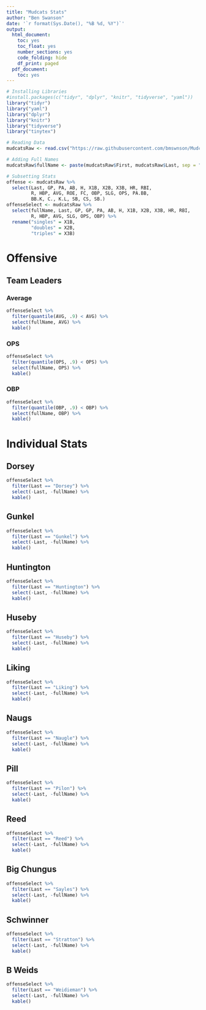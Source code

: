 ```yaml
---
title: "Mudcats Stats"
author: "Ben Swanson"
date: '`r format(Sys.Date(), "%B %d, %Y")`'
output:
  html_document:
    toc: yes
    toc_float: yes
    number_sections: yes
    code_folding: hide
    df_print: paged
  pdf_document:
    toc: yes
---
```




```r
# Installing Libraries 
#install.packages(c("tidyr", "dplyr", "knitr", "tidyverse", "yaml"))
library("tidyr")
library("yaml")
library("dplyr")
library("knitr")
library("tidyverse")
library("tinytex")
```

```r
# Reading Data
mudcatsRaw <- read.csv("https://raw.githubusercontent.com/bmswnson/Mudcats/main/Data/seasonStats_2022-05-26.csv")
```


```r
# Adding Full Names
mudcatsRaw$fullName <- paste(mudcatsRaw$First, mudcatsRaw$Last, sep = " ")
```



```r
# Subsetting Stats
offense <- mudcatsRaw %>% 
  select(Last, GP, PA, AB, H, X1B, X2B, X3B, HR, RBI,
         R, HBP, AVG, ROE, FC, OBP, SLG, OPS, PA.BB, 
         BB.K, C., K.L, SB, CS, SB.)
offenseSelect <- mudcatsRaw %>%
  select(fullName, Last, GP, GP, PA, AB, H, X1B, X2B, X3B, HR, RBI,
         R, HBP, AVG, SLG, OPS, OBP) %>% 
  rename("singles" = X1B, 
         "doubles" = X2B, 
         "triples" = X3B)
```



# Offensive

## Team Leaders

### Average
```r
offenseSelect %>% 
  filter(quantile(AVG, .9) < AVG) %>%
  select(fullName, AVG) %>%
  kable()
```

### OPS
```r
offenseSelect %>% 
  filter(quantile(OPS, .9) < OPS) %>%
  select(fullName, OPS) %>%
  kable()
```

### OBP
```r
offenseSelect %>% 
  filter(quantile(OBP, .9) < OBP) %>%
  select(fullName, OBP) %>%
  kable()
```




# Individual Stats
## Dorsey
```r
offenseSelect %>%
  filter(Last == "Dorsey") %>%
  select(-Last, -fullName) %>%
  kable()
```

## Gunkel
```r
offenseSelect %>%
  filter(Last == "Gunkel") %>%
  select(-Last, -fullName) %>%
  kable()
```

## Huntington
```r
offenseSelect %>%
  filter(Last == "Huntington") %>%
  select(-Last, -fullName) %>%
  kable()
```

## Huseby
```r
offenseSelect %>%
  filter(Last == "Huseby") %>%
  select(-Last, -fullName) %>%
  kable()
```

## Liking
```r
offenseSelect %>%
  filter(Last == "Liking") %>%
  select(-Last, -fullName) %>%
  kable()
```

## Naugs
```r
offenseSelect %>%
  filter(Last == "Naugle") %>%
  select(-Last, -fullName) %>%
  kable()
```

## Pill
```r
offenseSelect %>%
  filter(Last == "Pilon") %>%
  select(-Last, -fullName) %>%
  kable()
```

## Reed
```r
offenseSelect %>%
  filter(Last == "Reed") %>%
  select(-Last, -fullName) %>%
  kable()
```

## Big Chungus
```r
offenseSelect %>%
  filter(Last == "Sayles") %>%
  select(-Last, -fullName) %>%
  kable()
```

## Schwinner
```r
offenseSelect %>%
  filter(Last == "Stratton") %>%
  select(-Last, -fullName) %>%
  kable()
```

## B Weids
```r
offenseSelect %>%
  filter(Last == "Weidieman") %>%
  select(-Last, -fullName) %>%
  kable()
```

